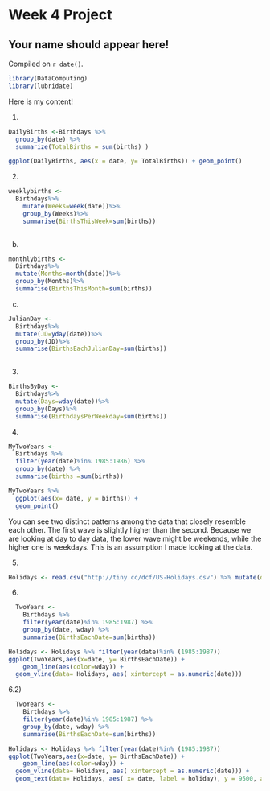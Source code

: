 # Week 4 Project

## Your name should appear here!

<!-- leave this material as is -->
Compiled on `r date()`.

```r
library(DataComputing)
library(lubridate)
```
<!-- put your content after this line -->

Here is my content!

1)
```r
DailyBirths <-Birthdays %>%
  group_by(date) %>%
  summarize(TotalBirths = sum(births) )

ggplot(DailyBirths, aes(x = date, y= TotalBirths)) + geom_point()
```

2) 

```r
weeklybirths <- 
  Birthdays%>%
    mutate(Weeks=week(date))%>%
    group_by(Weeks)%>%
    summarise(BirthsThisWeek=sum(births))
    
```

b)

```r
monthlybirths <-
  Birthdays%>%
  mutate(Months=month(date))%>%
  group_by(Months)%>%
  summarise(BirthsThisMonth=sum(births))
```

c) 
```r
JulianDay <-
  Birthdays%>%
  mutate(JD=yday(date))%>%
  group_by(JD)%>%
  summarise(BirthsEachJulianDay=sum(births))
  
```

3) 
```r
BirthsByDay <-
  Birthdays%>%
  mutate(Days=wday(date))%>%
  group_by(Days)%>%
  summarise(BirthdaysPerWeekday=sum(births))
```

4) 

```r
MyTwoYears <-
  Birthdays %>%
  filter(year(date)%in% 1985:1986) %>%
  group_by(date) %>%
  summarise(births =sum(births))

MyTwoYears %>%
  ggplot(aes(x= date, y = births)) +
  geom_point()
```
You can see two distinct patterns among the data that closely resemble each other. The first wave is slightly higher than the second. Because we are looking at day to day data, the lower wave might be weekends, while the higher one is weekdays. This is an assumption I made looking at the data.  

5) 

```r
Holidays <- read.csv("http://tiny.cc/dcf/US-Holidays.csv") %>% mutate(date=as.POSIXct(lubridate::dmy(date)))
```

6) 

```r
  TwoYears <-
    Birthdays %>% 
    filter(year(date)%in% 1985:1987) %>%
    group_by(date, wday) %>%
    summarise(BirthsEachDate=sum(births))

Holidays <- Holidays %>% filter(year(date)%in% (1985:1987))
ggplot(TwoYears,aes(x=date, y= BirthsEachDate)) +
    geom_line(aes(color=wday)) + 
  geom_vline(data= Holidays, aes( xintercept = as.numeric(date)))

```

6.2) 

```r
  TwoYears <-
    Birthdays %>% 
    filter(year(date)%in% 1985:1987) %>%
    group_by(date, wday) %>%
    summarise(BirthsEachDate=sum(births))

Holidays <- Holidays %>% filter(year(date)%in% (1985:1987))
ggplot(TwoYears,aes(x=date, y= BirthsEachDate)) +
    geom_line(aes(color=wday)) + 
  geom_vline(data= Holidays, aes( xintercept = as.numeric(date))) +
  geom_text(data= Holidays, aes( x= date, label = holiday), y = 9500, angle = 45)
```


